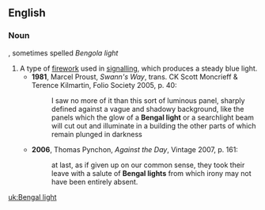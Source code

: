 ==English==
===Noun===
{{en-noun|sg=[[Bengal]] [[light]]}}, sometimes spelled ''Bengola light''

# A type of [[firework]] used in [[signalling]], which produces a steady blue light.
#*'''1981''', Marcel Proust, ''Swann's Way'', trans. CK Scott Moncrieff & Terence Kilmartin, Folio Society 2005, p. 40:
#*:I saw no more of it than this sort of luminous panel, sharply defined against a vague and shadowy background, like the panels which the glow of a '''Bengal light''' or a searchlight beam will cut out and illuminate in a building the other parts of which remain plunged in darkness
#*'''2006''', Thomas Pynchon, ''Against the Day'', Vintage 2007, p. 161:
#*:at last, as if given up on our common sense, they took their leave with a salute of '''Bengal lights''' from which irony may not have been entirely absent.

[[uk:Bengal light]]